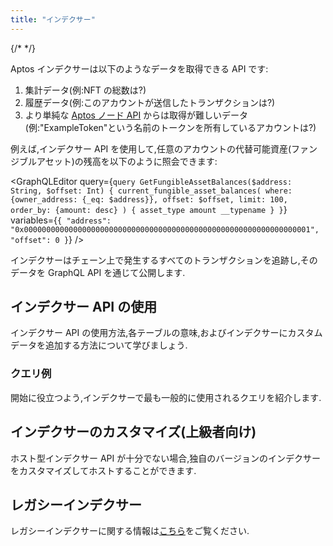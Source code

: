 ```yaml
---
title: "インデクサー"
---
```




{/* <IndexerBetaNotice></IndexerBetaNotice> */}

Aptos インデクサーは以下のようなデータを取得できる API です:

1. 集計データ(例:NFT の総数は?)
2. 履歴データ(例:このアカウントが送信したトランザクションは?)
3. より単純な [Aptos ノード API](/ja/build/apis/fullnode-rest-api) からは取得が難しいデータ(例:"ExampleToken"という名前のトークンを所有しているアカウントは?)

例えば,インデクサー API を使用して,任意のアカウントの代替可能資産(ファンジブルアセット)の残高を以下のように照会できます:

<GraphQLEditor
  query={`query GetFungibleAssetBalances($address: String, $offset: Int) {
current_fungible_asset_balances(
where: {owner_address: {_eq: $address}},
offset: $offset,
limit: 100,
order_by: {amount: desc}
) {
asset_type
amount
__typename
}
}`}
  variables={`{
"address": "0x0000000000000000000000000000000000000000000000000000000000000001",
"offset": 0
}`}
/>

<Aside type="note">
  インデクサーはチェーン上で発生するすべてのトランザクションを追跡し,そのデータを GraphQL API を通じて公開します.
</Aside>

## インデクサー API の使用

インデクサー API の使用方法,各テーブルの意味,およびインデクサーにカスタムデータを追加する方法について学びましょう.

<CardGrid>
  <LinkCard href="/ja/build/indexer/aptos-hosted" title="API へのアクセス" description="インデクサー API へのクエリ方法を学びます。" />

  <LinkCard href="/ja/build/indexer/indexer-reference" title="インデクサーテーブルリファレンス" description="インデクサーテーブルとそのスキーマの詳細なリファレンス。" />

  <LinkCard href="/ja/build/indexer/architecture" title="アーキテクチャ" description="インデクサーのアーキテクチャの詳細な説明。" />
</CardGrid>

### クエリ例

開始に役立つよう,インデクサーで最も一般的に使用されるクエリを紹介します.

<CardGrid>
  <LinkCard href="/ja/build/indexer/fungible-asset-balances" title="代替可能資産の残高を取得" description="アカウントが現在所有するすべての代替可能資産を取得します。" />

  <LinkCard href="/ja/build/indexer/account-transactions" title="アカウントのトランザクションを取得" description="アカウントに影響を与えるすべてのトランザクションを取得します。" />

  <LinkCard href="/ja/build/indexer/ans-lookup" title="Aptos 名を取得" description="アカウントに関連付けられた Aptos 名を取得します（ANS 経由）。" />

  <LinkCard href="/ja/build/indexer/fungible-asset-info" title="代替可能資産の情報を取得" description="特定の代替可能資産に関する詳細情報を取得します。" />

  <LinkCard href="/ja/build/indexer/get-nft-collections" title="NFT コレクションを取得" description="特定のアカウントが所有する NFT コレクションを取得します。" />

  <LinkCard href="/ja/build/indexer/get-nfts" title="NFT を取得" description="特定のアカウントが所有する個々の NFT を取得します。" />

  <LinkCard href="/ja/build/indexer/token-metadata" title="トークンメタデータを取得" description="特定のトークンのメタデータ情報を取得します。" />

  <LinkCard href="/ja/build/indexer/get-delegators" title="ステーキングプールの委任者数を取得" description="ステーキングプール内のアクティブな委任者数を取得します。" />
</CardGrid>

## インデクサーのカスタマイズ(上級者向け)

ホスト型インデクサー API が十分でない場合,独自のバージョンのインデクサーをカスタマイズしてホストすることができます.

<CardGrid>
  <LinkCard href="/ja/build/indexer/architecture" title="アーキテクチャ" description="インデクサーのアーキテクチャの詳細な説明。" />

  <LinkCard href="/ja/build/indexer/indexer-sdk" title="インデクサー SDK" description="インデクサー SDK でカスタムプロセッサを作成" />

  <LinkCard href="/ja/build/indexer/txn-stream" title="トランザクションストリーミングサービス" description="インデクサーが使用する GRPC トランザクションストリーミングサービス" />

  <LinkCard href="/ja/build/indexer/self-hosted" title="セルフホスト型インデクサー API" description="独自のインデクサー API をホストする" />
</CardGrid>

## レガシーインデクサー

レガシーインデクサーに関する情報は[こちら](/ja/build/indexer/legacy)をご覧ください.
